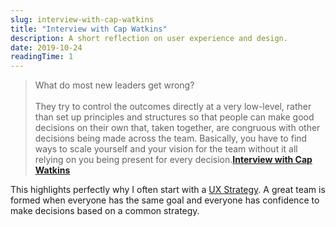 ```yaml
---
slug: interview-with-cap-watkins
title: "Interview with Cap Watkins"
description: A short reflection on user experience and design.
date: 2019-10-24
readingTime: 1
---
```


>What do most new leaders get wrong?<br /><br />
They try to control the outcomes directly at a very low-level, rather than set up principles and structures so that people can make good decisions on their own that, taken together, are congruous with other decisions being made across the team. Basically, you have to find ways to scale yourself and your vision for the team without it all relying on you being present for every decision.**<a href="https://medium.com/leading-design/interview-with-7f159c75d412">Interview with Cap Watkins</a>**

This highlights perfectly why I often start with a <a href="/uxstrategy">UX Strategy</a>. A great team is formed when everyone has the same goal and everyone has confidence to make decisions based on a common strategy.